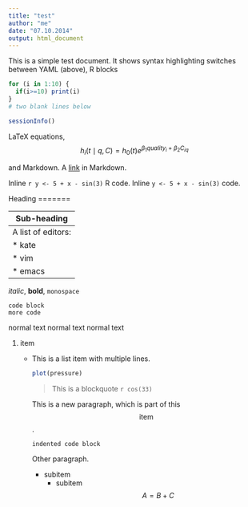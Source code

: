 ```yaml
---
title: "test"
author: "me"
date: "07.10.2014"
output: html_document
---
```


This is a simple test document. It shows syntax highlighting switches between YAML (above), R blocks
```r
for (i in 1:10) {
  if(i>=10) print(i)
}
# two blank lines below

sessionInfo()
```

LaTeX equations,
$$
h_{i}(t \mid q,C) = h_{0}(t) e^{\beta_{1}quality_{i} + \beta_{2}C_{iq}}
$$

and Markdown. A [link](http://example.com) in Markdown.

Inline `r y <- 5 + x - sin(3)` R code.
Inline `y <- 5 + x - sin(3)` code.


 Heading
 =======
 
 Sub-heading
 -----------
 A list of editors:
   * kate
   * vim
   * emacs

*italic*, **bold**, `monospace`

    code block
    more code

normal text
    normal text
        normal text

1. item
   * This is a list item
     with multiple lines.

     ```r
     plot(pressure)
     ```

     > This is a
     blockquote `r cos(33) `

     This is a new paragraph, which
     is part of this $$ \text{item} $$.

         indented code block

       Other paragraph.

     * subitem
       * subitem
         $$ A = B + C $$
